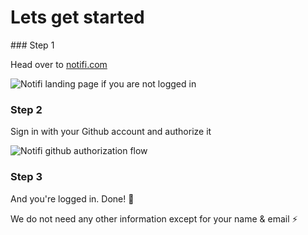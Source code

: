 # Lets get started


<Steps>
### Step 1

Head over to [notifi.com](https://www.notifi.com)

![Notifi landing page if you are not logged in](../../images/home-page-non-logged-in.png)

### Step 2

Sign in with your Github account and authorize it

![Notifi github authorization flow](../../images/github-authorization.png)


### Step 3

And you're logged in. Done! 🎊

<Callout type="info">
  We do not need any other information except for your name & email ⚡
</Callout>

</Steps>
